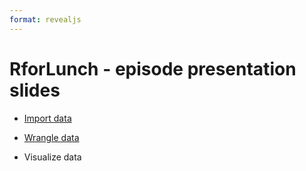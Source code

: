 ```yaml
---
format: revealjs
---
```


# RforLunch - episode presentation slides

-   [Import data](https://libjohn.github.io/rforlunch_exercises/slides/slides_import-data.html)

-   [Wrangle data](https://libjohn.github.io/rforlunch_exercises/slides/slides_data-wrangling_dplyr.html)

-   Visualize data

